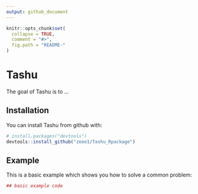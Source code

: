 ```yaml
---
output: github_document
---
```


<!-- README.md is generated from README.Rmd. Please edit that file -->

```r
knitr::opts_chunk$set(
  collapse = TRUE,
  comment = "#>",
  fig.path = "README-"
)
```

# Tashu

The goal of Tashu is to ...

## Installation

You can install Tashu from github with:

```r
# install.packages("devtools")
devtools::install_github("zeee1/Tashu_Rpackage")
```

## Example

This is a basic example which shows you how to solve a common problem:

```r
## basic example code
```
